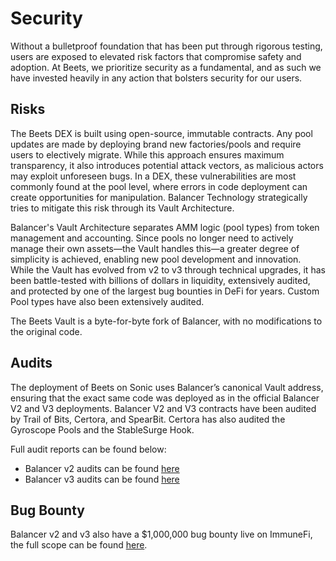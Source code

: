# Security

Without a bulletproof foundation that has been put through rigorous testing, users are exposed to elevated risk factors that compromise safety and adoption. At Beets, we prioritize security as a fundamental, and as such we have invested heavily in any action that bolsters security for our users.

## Risks

The Beets DEX is built using open-source, immutable contracts. Any pool updates are made by deploying brand new factories/pools and require users to electively migrate. While this approach ensures maximum transparency, it also introduces potential attack vectors, as malicious actors may exploit unforeseen bugs. In a DEX, these vulnerabilities are most commonly found at the pool level, where errors in code deployment can create opportunities for manipulation. Balancer Technology strategically tries to mitigate this risk through its Vault Architecture.

Balancer's Vault Architecture separates AMM logic (pool types) from token management and accounting. Since pools no longer need to actively manage their own assets—the Vault handles this—a greater degree of simplicity is achieved, enabling new pool development and innovation. While the Vault has evolved from v2 to v3 through technical upgrades, it has been battle-tested with billions of dollars in liquidity, extensively audited, and protected by one of the largest bug bounties in DeFi for years. Custom Pool types have also been extensively audited.

The Beets Vault is a byte-for-byte fork of Balancer, with no modifications to the original code.

## Audits

The deployment of Beets on Sonic uses Balancer’s canonical Vault address, ensuring that the exact same code was deployed as in the official Balancer V2 and V3 deployments. Balancer V2 and V3 contracts have been audited by Trail of Bits, Certora, and SpearBit. Certora has also audited the Gyroscope Pools and the StableSurge Hook.

Full audit reports can be found below:

-   Balancer v2 audits can be found [here](https://balancer.gitbook.io/balancer-v2/security/audits)
-   Balancer v3 audits can be found [here](https://github.com/balancer/balancer-v3-monorepo/tree/main/audits)

## Bug Bounty

Balancer v2 and v3 also have a $1,000,000 bug bounty live on ImmuneFi, the full scope can be found [here](https://immunefi.com/bug-bounty/balancer/scope/#top).
